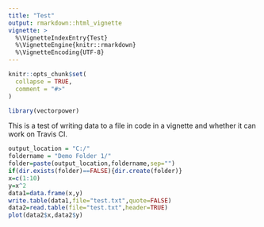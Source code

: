 ```yaml
---
title: "Test"
output: rmarkdown::html_vignette
vignette: >
  %\VignetteIndexEntry{Test}
  %\VignetteEngine{knitr::rmarkdown}
  %\VignetteEncoding{UTF-8}
---
```


```r
knitr::opts_chunk$set(
  collapse = TRUE,
  comment = "#>"
)
```

```r
library(vectorpower)
```

This is a test of writing data to a file in code in a vignette and whether it can work on Travis CI.

```r
output_location = "C:/" 
foldername = "Demo Folder 1/"
folder=paste(output_location,foldername,sep="")
if(dir.exists(folder)==FALSE){dir.create(folder)}
x=c(1:10)
y=x^2
data1=data.frame(x,y)
write.table(data1,file="test.txt",quote=FALSE)
data2=read.table(file="test.txt",header=TRUE)
plot(data2$x,data2$y)
```
